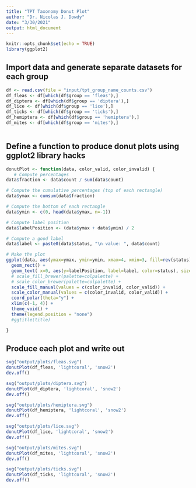 ```yaml
---
title: "TPT Taxonomy Donut Plot"
author: "Dr. Nicolas J. Dowdy"
date: "3/30/2021"
output: html_document
---
```


```r
knitr::opts_chunk$set(echo = TRUE)
library(ggplot2)
```

## Import data and generate separate datasets for each group

```r
df <- read.csv(file = "input/tpt_group_name_counts.csv")
df_fleas <- df[which(df$group == 'fleas'),]
df_diptera <- df[which(df$group == 'diptera'),]
df_lice <- df[which(df$group == 'lice'),]
df_ticks <- df[which(df$group == 'ticks'),]
df_hemiptera <- df[which(df$group == 'hemiptera'),]
df_mites <- df[which(df$group == 'mites'),]
 
```

## Define a function to produce donut plots using ggplot2 library hacks

```r
donutPlot <- function(data, color_valid, color_invalid) {
   # Compute percentages
data$fraction <- data$count / sum(data$count)

# Compute the cumulative percentages (top of each rectangle)
data$ymax <- cumsum(data$fraction)

# Compute the bottom of each rectangle
data$ymin <- c(0, head(data$ymax, n=-1))

# Compute label position
data$labelPosition <- (data$ymax + data$ymin) / 2

# Compute a good label
data$label <- paste0(data$status, "\n value: ", data$count)

# Make the plot
ggplot(data, aes(ymax=ymax, ymin=ymin, xmax=4, xmin=3, fill=rev(status))) +
  geom_rect() +
  geom_text( x=0, aes(y=labelPosition, label=label, color=status), size=6) + # x here controls label position (inner / outer)
  # scale_fill_brewer(palette=colpalette) +
  # scale_color_brewer(palette=colpalette) +
  scale_fill_manual(values = c(color_invalid, color_valid)) +
  scale_color_manual(values = c(color_invalid, color_valid)) +
  coord_polar(theta="y") +
  xlim(c(-1, 4)) +
  theme_void() +
  theme(legend.position = "none")
  #ggtitle(title)

}
```

## Produce each plot and write out

```r
svg("output/plots/fleas.svg")
donutPlot(df_fleas, 'lightcoral', 'snow2')
dev.off()

svg("output/plots/diptera.svg")
donutPlot(df_diptera, 'lightcoral', 'snow2')
dev.off()

svg("output/plots/hemiptera.svg")
donutPlot(df_hemiptera, 'lightcoral', 'snow2')
dev.off()

svg("output/plots/lice.svg")
donutPlot(df_lice, 'lightcoral', 'snow2')
dev.off()

svg("output/plots/mites.svg")
donutPlot(df_mites, 'lightcoral', 'snow2')
dev.off()

svg("output/plots/ticks.svg")
donutPlot(df_ticks, 'lightcoral', 'snow2')
dev.off()

```

